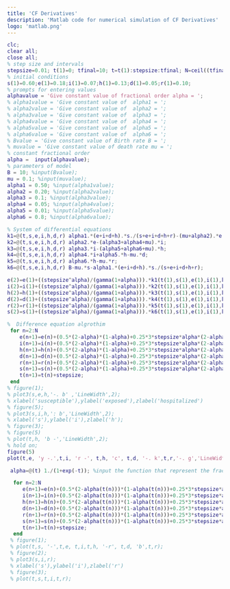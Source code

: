 ```yaml
---
title: 'CF Derivatives'
description: 'Matlab code for numerical simulation of CF Derivatives'
logo: 'matlab.png'
---
```


```matlab
clc;
clear all;
close all;
% step size and intervals
stepsize=0.01; t(1)=0; tfinal=10; t=t(1):stepsize:tfinal; N=ceil((tfinal-t(1))/stepsize);
% initial conditions
s(1)=0.60;e(1)=0.18;i(1)=0.07;h(1)=0.13;d(1)=0.05;r(1)=0.10;
% prompts for entering values
alphavalue = 'Give constant value of fractional order alpha = ';
% alpha1value = 'Give constant value of  alpha1 = ';
% alpha2value = 'Give constant value of  alpha2 = ';
% alpha3value = 'Give constant value of  alpha3 = ';
% alpha4value = 'Give constant value of  alpha4 = ';
% alpha5value = 'Give constant value of  alpha5 = ';
% alpha6value = 'Give constant value of  alpha6 = ';
% Bvalue = 'Give constant value of Birth rate B = ';
% muvalue = 'Give constant value of death rate mu = ';
% constant fractional order
alpha =  input(alphavalue);
% parameters of model
B = 10; %input(Bvalue);
mu = 0.1; %input(muvalue);
alpha1 = 0.50; %input(alpha1value);
alpha2 = 0.20; %input(alpha2value);
alpha3 = 0.1; %input(alpha3value);
alpha4 = 0.05; %input(alpha4value);
alpha5 = 0.01; %input(alpha5value);
alpha6 = 0.8; %input(alpha6value);
```

```matlab:constant-order.m
% System of differential equations
k1=@(t,s,e,i,h,d,r) alpha1.*(e+i+d+h).*s./(s+e+i+d+h+r)-(mu+alpha2).*e;
k2=@(t,s,e,i,h,d,r) alpha2.*e-(alpha3+alpha4+mu).*i;
k3=@(t,s,e,i,h,d,r) alpha3.*i-(alpha5+alpha6+mu).*h;
k4=@(t,s,e,i,h,d,r) alpha4.*i+alpha5.*h-mu.*d;
k5=@(t,s,e,i,h,d,r) alpha6.*h-mu.*r;
k6=@(t,s,e,i,h,d,r) B-mu.*s-alpha1.*(e+i+d+h).*s./(s+e+i+d+h+r);

e(2)=e(1)+((stepsize^alpha)/(gamma(1+alpha))).*k1(t(1),s(1),e(1),i(1),h(1),d(1),r(1));
i(2)=i(1)+((stepsize^alpha)/(gamma(1+alpha))).*k2(t(1),s(1),e(1),i(1),h(1),d(1),r(1));
h(2)=h(1)+((stepsize^alpha)/(gamma(1+alpha))).*k3(t(1),s(1),e(1),i(1),h(1),d(1),r(1));
d(2)=d(1)+((stepsize^alpha)/(gamma(1+alpha))).*k4(t(1),s(1),e(1),i(1),h(1),d(1),r(1));
r(2)=r(1)+((stepsize^alpha)/(gamma(1+alpha))).*k5(t(1),s(1),e(1),i(1),h(1),d(1),r(1));
s(2)=s(1)+((stepsize^alpha)/(gamma(1+alpha))).*k6(t(1),s(1),e(1),i(1),h(1),d(1),r(1));

%  Difference equation algrothim
 for n=2:N
    e(n+1)=e(n)+(0.5*(2-alpha)*(1-alpha)+0.25*3*stepsize*alpha*(2-alpha))*k1(t(n),s(n),e(n),i(n),h(n),d(n),r(n))-(0.5*(2-alpha)*(1-alpha)+0.25*stepsize*alpha*(2-alpha))*k1(t(n-1),s(n-1),e(n-1),i(n-1),h(n-1),d(n-1),r(n-1));
    i(n+1)=i(n)+(0.5*(2-alpha)*(1-alpha)+0.25*3*stepsize*alpha*(2-alpha))*k2(t(n),s(n),e(n),i(n),h(n),d(n),r(n))-(0.5*(2-alpha)*(1-alpha)+0.25*stepsize*alpha*(2-alpha))*k2(t(n-1),s(n-1),e(n-1),i(n-1),h(n-1),d(n-1),r(n-1));
    h(n+1)=h(n)+(0.5*(2-alpha)*(1-alpha)+0.25*3*stepsize*alpha*(2-alpha))*k3(t(n),s(n),e(n),i(n),h(n),d(n),r(n))-(0.5*(2-alpha)*(1-alpha)+0.25*stepsize*alpha*(2-alpha))*k3(t(n-1),s(n-1),e(n-1),i(n-1),h(n-1),d(n-1),r(n-1));
    d(n+1)=d(n)+(0.5*(2-alpha)*(1-alpha)+0.25*3*stepsize*alpha*(2-alpha))*k4(t(n),s(n),e(n),i(n),h(n),d(n),r(n))-(0.5*(2-alpha)*(1-alpha)+0.25*stepsize*alpha*(2-alpha))*k4(t(n-1),s(n-1),e(n-1),i(n-1),h(n-1),d(n-1),r(n-1));
    r(n+1)=r(n)+(0.5*(2-alpha)*(1-alpha)+0.25*3*stepsize*alpha*(2-alpha))*k5(t(n),s(n),e(n),i(n),h(n),d(n),r(n))-(0.5*(2-alpha)*(1-alpha)+0.25*stepsize*alpha*(2-alpha))*k5(t(n-1),s(n-1),e(n-1),i(n-1),h(n-1),d(n-1),r(n-1));
    s(n+1)=s(n)+(0.5*(2-alpha)*(1-alpha)+0.25*3*stepsize*alpha*(2-alpha))*k6(t(n),s(n),e(n),i(n),h(n),d(n),r(n))-(0.5*(2-alpha)*(1-alpha)+0.25*stepsize*alpha*(2-alpha))*k6(t(n-1),s(n-1),e(n-1),i(n-1),h(n-1),d(n-1),r(n-1));
    t(n+1)=t(n)+stepsize;
 end
% figure(1);
% plot3(s,e,h,'-. b' ,'LineWidth',2);
% xlabel('susceptible'),ylabel('exposed'),zlabel('hospitalized')
% figure(5);
% plot3(s,i,h,': b','LineWidth',2);
% xlabel('s'),ylabel('i'),zlabel('h');
% figure(3);
% figure(5)
% plot(t,h, 'b -','LineWidth',2);
% hold on;
figure(5)
plot(t,e, 'y -.',t,i, 'r -', t,h, 'c', t,d, '-. k',t,r,'-. g','LineWidth',2);
```

```matlab:fractional-order-as-function.m
 alpha=@(t) 1./(1+exp(-t)); %input the function that represent the fractional-order

  for n=2:N
     e(n+1)=e(n)+(0.5*(2-alpha(t(n)))*(1-alpha(t(n)))+0.25*3*stepsize*alpha(t(n))*(2-alpha(t(n))))*k1(t(n),s(n),e(n),i(n),h(n),d(n),r(n))-(0.5*(2-alpha(t(n)))*(1-alpha(t(n)))+0.25*stepsize*alpha(t(n))*(2-alpha(t(n))))*k1(t(n-1),s(n-1),e(n-1),i(n-1),h(n-1),d(n-1),r(n-1));
     i(n+1)=i(n)+(0.5*(2-alpha(t(n)))*(1-alpha(t(n)))+0.25*3*stepsize*alpha(t(n))*(2-alpha(t(n))))*k2(t(n),s(n),e(n),i(n),h(n),d(n),r(n))-(0.5*(2-alpha(t(n)))*(1-alpha(t(n)))+0.25*stepsize*alpha(t(n))*(2-alpha(t(n))))*k2(t(n-1),s(n-1),e(n-1),i(n-1),h(n-1),d(n-1),r(n-1));
     h(n+1)=h(n)+(0.5*(2-alpha(t(n)))*(1-alpha(t(n)))+0.25*3*stepsize*alpha(t(n))*(2-alpha(t(n))))*k3(t(n),s(n),e(n),i(n),h(n),d(n),r(n))-(0.5*(2-alpha(t(n)))*(1-alpha(t(n)))+0.25*stepsize*alpha(t(n))*(2-alpha(t(n))))*k3(t(n-1),s(n-1),e(n-1),i(n-1),h(n-1),d(n-1),r(n-1));
     d(n+1)=d(n)+(0.5*(2-alpha(t(n)))*(1-alpha(t(n)))+0.25*3*stepsize*alpha(t(n))*(2-alpha(t(n))))*k4(t(n),s(n),e(n),i(n),h(n),d(n),r(n))-(0.5*(2-alpha(t(n)))*(1-alpha(t(n)))+0.25*stepsize*alpha(t(n))*(2-alpha(t(n))))*k4(t(n-1),s(n-1),e(n-1),i(n-1),h(n-1),d(n-1),r(n-1));
     r(n+1)=r(n)+(0.5*(2-alpha(t(n)))*(1-alpha(t(n)))+0.25*3*stepsize*alpha(t(n))*(2-alpha(t(n))))*k5(t(n),s(n),e(n),i(n),h(n),d(n),r(n))-(0.5*(2-alpha(t(n)))*(1-alpha(t(n)))+0.25*stepsize*alpha(t(n))*(2-alpha(t(n))))*k5(t(n-1),s(n-1),e(n-1),i(n-1),h(n-1),d(n-1),r(n-1));
     s(n+1)=s(n)+(0.5*(2-alpha(t(n)))*(1-alpha(t(n)))+0.25*3*stepsize*alpha(t(n))*(2-alpha(t(n))))*k6(t(n),s(n),e(n),i(n),h(n),d(n),r(n))-(0.5*(2-alpha(t(n)))*(1-alpha(t(n)))+0.25*stepsize*alpha(t(n))*(2-alpha(t(n))))*k6(t(n-1),s(n-1),e(n-1),i(n-1),h(n-1),d(n-1),r(n-1));
     t(n+1)=t(n)+stepsize;
  end
 % figure(1);
 % plot(t,s, '-',t,e, t,i,t,h, '-r', t,d, 'b',t,r);
 % figure(2);
 % plot3(s,i,r);
 % xlabel('s'),ylabel('i'),zlabel('r')
 % figure(3);
 % plot(t,s,t,i,t,r);
```
